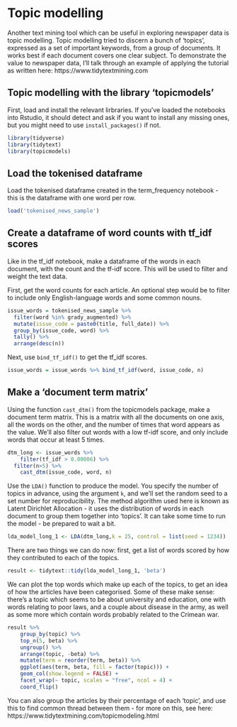 # Topic modelling

Another text mining tool which can be useful in exploring newspaper data is topic modelling. Topic modelling tried to discern a bunch of 'topics', expressed as a set of important keywords, from a group of documents. It works best if each document covers one clear subject. To demonstrate the value to newspaper data, I'll talk through an example of applying the tutorial as written here: https://www.tidytextmining.com

## Topic modelling with the library 'topicmodels' 

First, load and install the relevant lirbraries. If you've loaded the notebooks into Rstudio, it should detect and ask if you want to install any missing ones, but you might need to use ```install_packages()``` if not. 

```r
library(tidyverse)
library(tidytext)
library(topicmodels)
```

## Load the tokenised dataframe
Load the tokenised dataframe created in the term_frequency notebook - this is the dataframe with one word per row. 

```r
load('tokenised_news_sample')
```

## Create a dataframe of word counts with tf_idf scores

Like in the tf_idf notebook, make a dataframe of the words in each document, with the count and the tf-idf score. This will be used to filter and weight the text data. 

First, get the word counts for each article. An optional step would be to filter to include only English-language words and some common nouns.

```r

issue_words = tokenised_news_sample %>% 
  filter(word %in% grady_augmented) %>%
  mutate(issue_code = paste0(title, full_date)) %>%
  group_by(issue_code, word) %>%
  tally() %>% 
  arrange(desc(n))

```

Next, use ```bind_tf_idf()``` to get the tf_idf scores.

```r
issue_words = issue_words %>% bind_tf_idf(word, issue_code, n)
```

## Make a 'document term matrix'

Using the function ```cast_dtm()``` from the topicmodels package, make a document term matrix. This is a matrix with all the documents on one axis, all the words on the other, and the number of times that word appears as the value. We'll also filter out words with a low tf-idf score, and only include words that occur at least 5 times. 

```r
dtm_long <- issue_words %>% 
    filter(tf_idf > 0.00006) %>% 
  filter(n>5) %>%
    cast_dtm(issue_code, word, n)
```

Use the ```LDA()``` function to produce the model. You specify the number of topics in advance, using the argument ```k```, and we'll set the random seed to a set number for reproducibility. The method algorithm used here is known as Latent Dirichlet Allocation - it uses the distribution of words in each document to group them together into 'topics'. It can take some time to run the model - be prepared to wait a bit.

```r
lda_model_long_1 <- LDA(dtm_long,k = 25, control = list(seed = 1234))
```

There are two things we can do now: first, get a list of words scored by how they contributed to each of the topics. 

```r
result <- tidytext::tidy(lda_model_long_1, 'beta')
```

We can plot the top words which make up each of the topics, to get an idea of how the articles have been categorised. Some of these make sense: there's a topic which seems to be about university and education, one with words relating to poor laws, and a couple about disease in the army, as well as some more which contain words probably related to the Crimean war. 

```r
result %>%
    group_by(topic) %>%
    top_n(5, beta) %>%
    ungroup() %>%
    arrange(topic, -beta) %>% 
    mutate(term = reorder(term, beta)) %>%
    ggplot(aes(term, beta, fill = factor(topic))) +
    geom_col(show.legend = FALSE) +
    facet_wrap(~ topic, scales = "free", ncol = 4) +
    coord_flip()
```

You can also group the articles by their percentage of each 'topic', and use this to find common thread between them - for more on this, see here: https://www.tidytextmining.com/topicmodeling.html
